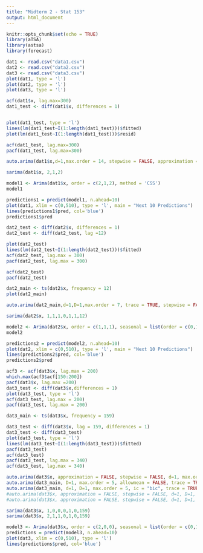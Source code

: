 ```yaml
---
title: "Midterm 2 - Stat 153"
output: html_document
---
```


```r
knitr::opts_chunk$set(echo = TRUE)
library(aTSA)
library(astsa)
library(forecast)
```

```r
dat1 <- read.csv("data1.csv")
dat2 <- read.csv("data2.csv")
dat3 <- read.csv("data3.csv")
plot(dat1, type = 'l')
plot(dat2, type = 'l')
plot(dat3, type = 'l')
```
```r
acf(dat1$x, lag.max=300)
dat1_test <- diff(dat1$x, differences = 1)


plot(dat1_test, type = 'l')
lines(lm(dat1_test~I(1:length(dat1_test)))$fitted)
plot(lm(dat1_test~I(1:length(dat1_test)))$resid)

acf(dat1_test, lag.max=300)
pacf(dat1_test, lag.max=300)

auto.arima(dat1$x,d=1,max.order = 14, stepwise = FALSE, approximation = FALSE)

sarima(dat1$x, 2,1,2)


```

```r
model1 <- Arima(dat1$x, order = c(2,1,2), method = 'CSS')
model1

predictions1 = predict(model1, n.ahead=10)
plot(dat1, xlim = c(0,510), type = 'l', main = "Next 10 Predictions")
lines(predictions1$pred, col='blue')
predictions1$pred
```




```r
dat2_test <- diff(dat2$x, differences = 1)
dat2_test <- diff(dat2_test, lag =12)

plot(dat2_test)
lines(lm(dat2_test~I(1:length(dat2_test)))$fitted)
acf(dat2_test, lag.max = 300)
pacf(dat2_test, lag.max = 300)

acf(dat2_test)
pacf(dat2_test)

dat2_main <- ts(dat2$x, frequency = 12)
plot(dat2_main)
```

```r
auto.arima(dat2_main,d=1,D=1,max.order = 7, trace = TRUE, stepwise = FALSE, approximation = FALSE)
```

```r
sarima(dat2$x, 1,1,1,0,1,1,12)
```
```r
model2 <- Arima(dat2$x, order = c(1,1,1), seasonal = list(order = c(0,1,1), period = 12), method = 'CSS')
model2

predictions2 = predict(model2, n.ahead=10)
plot(dat2, xlim = c(0,510), type = 'l', main = "Next 10 Predictions")
lines(predictions2$pred, col='blue')
predictions2$pred
```

```r
acf3 <- acf(dat3$x, lag.max = 200)
which.max(acf3$acf[150:200])
pacf(dat3$x, lag.max =200)
dat3_test <- diff(dat3$x,differences = 1)
plot(dat3_test, type = 'l')
acf(dat3_test, lag.max = 200)
pacf(dat3_test, lag.max = 200)

dat3_main <- ts(dat3$x, frequency = 159)
```

```r
dat3_test <- diff(dat3$x, lag = 159, differences = 1)
dat3_test <- diff(dat3_test)
plot(dat3_test, type = 'l')
lines(lm(dat3_test~I(1:length(dat3_test)))$fitted)
pacf(dat3_test)
acf(dat3_test)
pacf(dat3_test, lag.max = 340)
acf(dat3_test, lag.max = 340)
```
```r
auto.arima(dat3$x, approximation = FALSE, stepwise = FALSE, d=1, max.order = 14, allowmean = FALSE)
auto.arima(dat3_main, D=1, max.order = 5, allowmean = FALSE, trace = TRUE, allowdrift = FALSE)
auto.arima(dat3_main, d=1, D=1, max.order = 5, ic = "bic", trace = TRUE, allowdrift = FALSE)
#auto.arima(dat3$x, approximation = FALSE, stepwise = FALSE, d=1, D=1, max.order = 14, ic = "aic")
#auto.arima(dat3$x, approximation = FALSE, stepwise = FALSE, d=1, D=1, max.order = 14, ic = "aicc")
```

```r
sarima(dat3$x, 1,0,0,0,1,0,159)
sarima(dat3$x, 2,1,1,0,1,0,159)
```

```r
model3 <- Arima(dat3$x, order = c(2,0,0), seasonal = list(order = c(0,1,0), period = 159))
predictions = predict(model3, n.ahead=10)
plot(dat3, xlim = c(0,510), type = 'l')
lines(predictions$pred, col='blue')
```

